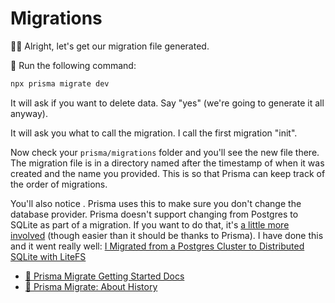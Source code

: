 # Migrations

<EpicVideo url="https://www.epicweb.dev/workshops/data-modeling-deep-dive/data-migrations/creating-migration-files-for-database-management-with-prisma" />

👨‍💼 Alright, let's get our migration file generated.

🐨 Run the following command:

```sh nonumber
npx prisma migrate dev
```

It will ask if you want to delete data. Say "yes" (we're going to generate it
all anyway).

It will ask you what to call the migration. I call the first migration "init".

Now check your `prisma/migrations` folder and you'll see the new file there. The
migration file is in a directory named after the timestamp of when it was
created and the name you provided. This is so that Prisma can keep track of the
order of migrations.

You'll also notice <InlineFile file="prisma/migrations/migration_lock.toml" />.
Prisma uses this to make sure you don't change the database provider. Prisma
doesn't support changing from Postgres to SQLite as part of a migration. If you
want to do that, it's
[a little more involved](https://www.prisma.io/docs/concepts/components/prisma-migrate/prisma-migrate-limitations-issues#you-cannot-automatically-switch-database-providers)
(though easier than it should be thanks to Prisma). I have done this and it went
really well:
[I Migrated from a Postgres Cluster to Distributed SQLite with LiteFS](https://kentcdodds.com/blog/i-migrated-from-a-postgres-cluster-to-distributed-sqlite-with-litefs)

- [📜 Prisma Migrate Getting Started Docs](https://www.prisma.io/docs/concepts/components/prisma-migrate/get-started)
- [📜 Prisma Migrate: About History](https://www.prisma.io/docs/concepts/components/prisma-migrate/migration-histories)
